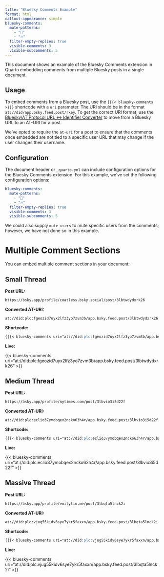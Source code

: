 ```yaml
---
title: "Bluesky Comments Example"
format: html
callout-appearance: simple
bluesky-comments:
  mute-patterns:
    - "📌"
    - "🔥"
  filter-empty-replies: true
  visible-comments: 3
  visible-subcomments: 5
---
```


This document shows an example of the Bluesky Comments extension in Quarto embedding comments from multiple Bluesky posts in a single document.

## Usage

To embed comments from a Bluesky post, use the `{{{< bluesky-comments >}}}` shortcode with a `uri` parameter. The URI should be in the format `at://did/app.bsky.feed.post/rkey`. To get the correct URI format, use the [Bluesky/AT Protocol URL ↔ Identifier Converter](https://web-apps.thecoatlessprofessor.com/bluesky/profile-or-post-to-did-at-uri.html) to move from a Bluesky URL to an AT-URI for a post.

:::{.callout-note}
We've opted to require the `at-uri` for a post to ensure that the comments once embedded are not tied to a specific user URL that may change if the user changes their username.
:::

## Configuration

The document header or `_quarto.yml` can include configuration options for the Bluesky Comments extension. For this example, we've set the following configuration options:

```yml
bluesky-comments:
  mute-patterns:
    - "📌"
    - "🔥"
  filter-empty-replies: true
  visible-comments: 3
  visible-subcomments: 5
```

We could also supply `mute-users` to mute specific users from the comments; however, we have not done so in this example.

# Multiple Comment Sections

You can embed multiple comment sections in your document:


## Small Thread

**Post URL:**

```default
https://bsky.app/profile/coatless.bsky.social/post/3lbtwdydxrk26
```

**Converted AT-URI:**

```default
at://did:plc:fgeozid7uyx2lfz3yo7zvm3b/app.bsky.feed.post/3lbtwdydxrk26
```

**Shortcode:**

```markdown
{{{< bluesky-comments uri="at://did:plc:fgeozid7uyx2lfz3yo7zvm3b/app.bsky.feed.post/3lbtwdydxrk26" >}}}
```

**Live:**

{{< bluesky-comments uri="at://did:plc:fgeozid7uyx2lfz3yo7zvm3b/app.bsky.feed.post/3lbtwdydxrk26" >}}

## Medium Thread

**Post URL:**

```default
https://bsky.app/profile/nytimes.com/post/3lbvio3i5d22f
```

**Converted AT-URI:**

```default
at://did:plc:eclio37ymobqex2ncko63h4r/app.bsky.feed.post/3lbvio3i5d22f
```

**Shortcode:**

```markdown
{{{< bluesky-comments uri="at://did:plc:eclio37ymobqex2ncko63h4r/app.bsky.feed.post/3lbvio3i5d22f" >}}}
```


**Live:**

{{< bluesky-comments uri="at://did:plc:eclio37ymobqex2ncko63h4r/app.bsky.feed.post/3lbvio3i5d22f" >}}

## Massive Thread

**Post URL:**

```default
https://bsky.app/profile/emilyliu.me/post/3lbqta5lnck2i
```

**Converted AT-URI:**

```default
at://did:plc:vjug55kidv6sye7ykr5faxxn/app.bsky.feed.post/3lbqta5lnck2i
```

**Shortcode:**

```markdown
{{{< bluesky-comments uri="at://did:plc:vjug55kidv6sye7ykr5faxxn/app.bsky.feed.post/3lbqta5lnck2i" >}}}
```

**Live:**

{{< bluesky-comments uri="at://did:plc:vjug55kidv6sye7ykr5faxxn/app.bsky.feed.post/3lbqta5lnck2i" >}}


